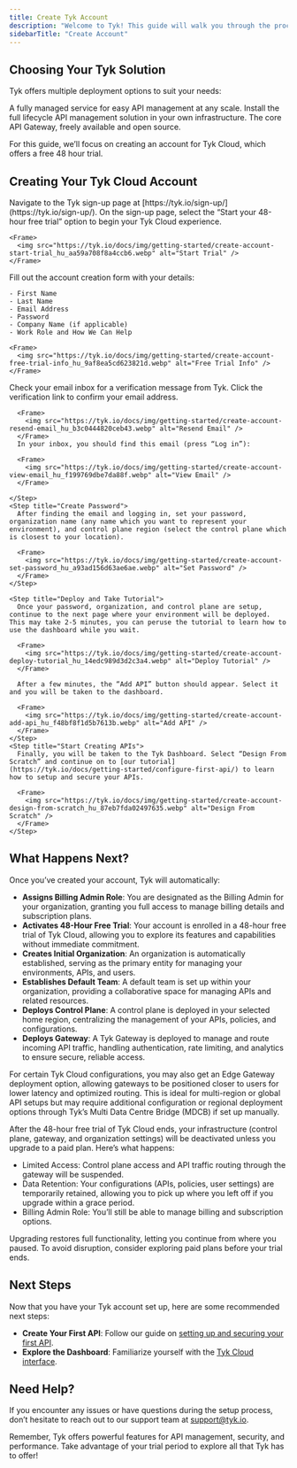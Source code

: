 ```yaml
---
title: Create Tyk Account
description: "Welcome to Tyk! This guide will walk you through the process of creating your account and getting started with our powerful API management platform."
sidebarTitle: "Create Account"
---
```


## Choosing Your Tyk Solution

Tyk offers multiple deployment options to suit your needs:

<CardGroup>
  <Card title="Tyk Cloud" icon="cloud" horizontal>
    A fully managed service for easy API management at any scale.
  </Card>
  <Card title="Tyk Self-Managed" icon="server" horizontal>
    Install the full lifecycle API management solution in your own infrastructure.
  </Card>
  <Card title="Tyk Open Source" icon="code" horizontal>
    The core API Gateway, freely available and open source.
  </Card>
</CardGroup>

For this guide, we’ll focus on creating an account for Tyk Cloud, which offers a free 48 hour trial.

## Creating Your Tyk Cloud Account

<Steps>
  <Step title="Visit the Sign-Up Page">
    Navigate to the Tyk sign-up page at [https://tyk.io/sign-up/](https://tyk.io/sign-up/).
  </Step>
  <Step title="Choose “Start Your 48-hour Free Trial”">
    On the sign-up page, select the “Start your 48-hour free trial” option to begin your Tyk Cloud experience.

    <Frame>
      <img src="https://tyk.io/docs/img/getting-started/create-account-start-trial_hu_aa59a708f8a4ccb6.webp" alt="Start Trial" />
    </Frame>
  </Step>
  <Step title="Complete the Account Creation Form">
    Fill out the account creation form with your details:

    - First Name
    - Last Name
    - Email Address
    - Password
    - Company Name (if applicable)
    - Work Role and How We Can Help

    <Frame>
      <img src="https://tyk.io/docs/img/getting-started/create-account-free-trial-info_hu_9af8ea5cd623821d.webp" alt="Free Trial Info" />
    </Frame>
  </Step>
    <Step title="Check Your Email">
      Check your email inbox for a verification message from Tyk. Click the verification link to confirm your email address.

      <Frame>
        <img src="https://tyk.io/docs/img/getting-started/create-account-resend-email_hu_b3c0444820ceb43.webp" alt="Resend Email" />
      </Frame>
      In your inbox, you should find this email (press “Log in”):

      <Frame>
        <img src="https://tyk.io/docs/img/getting-started/create-account-view-email_hu_f199769dbe7da88f.webp" alt="View Email" />
      </Frame>

    </Step>
    <Step title="Create Password">
      After finding the email and logging in, set your password, organization name (any name which you want to represent your environment), and control plane region (select the control plane which is closest to your location).

      <Frame>
        <img src="https://tyk.io/docs/img/getting-started/create-account-set-password_hu_a93ad156d63ae6ae.webp" alt="Set Password" />
      </Frame>
    </Step>

    <Step title="Deploy and Take Tutorial">
      Once your password, organization, and control plane are setup, continue to the next page where your environment will be deployed. This may take 2-5 minutes, you can peruse the tutorial to learn how to use the dashboard while you wait.

      <Frame>
        <img src="https://tyk.io/docs/img/getting-started/create-account-deploy-tutorial_hu_14edc989d3d2c3a4.webp" alt="Deploy Tutorial" />
      </Frame>

      After a few minutes, the “Add API” button should appear. Select it and you will be taken to the dashboard.

      <Frame>
        <img src="https://tyk.io/docs/img/getting-started/create-account-add-api_hu_f48bf8f1d5b7613b.webp" alt="Add API" />
      </Frame>
    </Step>
    <Step title="Start Creating APIs">
      Finally, you will be taken to the Tyk Dashboard. Select “Design From Scratch” and continue on to [our tutorial](https://tyk.io/docs/getting-started/configure-first-api/) to learn how to setup and secure your APIs.

      <Frame>
        <img src="https://tyk.io/docs/img/getting-started/create-account-design-from-scratch_hu_87eb7fda02497635.webp" alt="Design From Scratch" />
      </Frame>
    </Step>
</Steps>

## What Happens Next?

Once you’ve created your account, Tyk will automatically:

- **Assigns Billing Admin Role**: You are designated as the Billing Admin for your organization, granting you full access to manage billing details and subscription plans.
- **Activates 48-Hour Free Trial**: Your account is enrolled in a 48-hour free trial of Tyk Cloud, allowing you to explore its features and capabilities without immediate commitment.
- **Creates Initial Organization**: An organization is automatically established, serving as the primary entity for managing your environments, APIs, and users.
- **Establishes Default Team**: A default team is set up within your organization, providing a collaborative space for managing APIs and related resources.
- **Deploys Control Plane**: A control plane is deployed in your selected home region, centralizing the management of your APIs, policies, and configurations.
- **Deploys Gateway**: A Tyk Gateway is deployed to manage and route incoming API traffic, handling authentication, rate limiting, and analytics to ensure secure, reliable access.

For certain Tyk Cloud configurations, you may also get an Edge Gateway deployment option, allowing gateways to be positioned closer to users for lower latency and optimized routing. This is ideal for multi-region or global API setups but may require additional configuration or regional deployment options through Tyk’s Multi Data Centre Bridge (MDCB) if set up manually.

<Note>

After the 48-hour free trial of Tyk Cloud ends, your infrastructure (control plane, gateway, and organization settings) will be deactivated unless you upgrade to a paid plan. Here’s what happens:

- Limited Access: Control plane access and API traffic routing through the gateway will be suspended.
- Data Retention: Your configurations (APIs, policies, user settings) are temporarily retained, allowing you to pick up where you left off if you upgrade within a grace period.
- Billing Admin Role: You’ll still be able to manage billing and subscription options.

Upgrading restores full functionality, letting you continue from where you paused. To avoid disruption, consider exploring paid plans before your trial ends.
</Note>

## Next Steps

Now that you have your Tyk account set up, here are some recommended next steps:

- **Create Your First API**: Follow our guide on [setting up and securing your first API](https://tyk.io/docs/getting-started/configure-first-api/).
- **Explore the Dashboard**: Familiarize yourself with the [Tyk Cloud interface](https://tyk.io/docs/tyk-dashboard/).

## Need Help?

If you encounter any issues or have questions during the setup process, don’t hesitate to reach out to our support team at [support@tyk.io](https://tyk.io/docs/getting-started/create-account/).

Remember, Tyk offers powerful features for API management, security, and performance. Take advantage of your trial period to explore all that Tyk has to offer!
